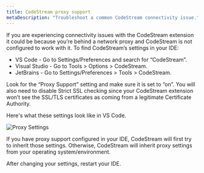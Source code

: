 ```yaml
---
title: CodeStream proxy support
metaDescription: "Troubleshoot a common CodeStream connectivity issue."
---
```


If you are experiencing connectivity issues with the CodeStream extension it
could be because you’re behind a network proxy and CodeStream is not configured
to work with it. To find CodeStream’s settings in your IDE:

* VS Code - Go to Settings/Preferences and search for “CodeStream”.
* Visual Studio - Go to Tools > Options > CodeStream.
* JetBrains - Go to Settings/Preferences > Tools > CodeStream.

Look for the “Proxy Support” setting and make sure it is set to “on”. You will
also need to disable Strict SSL checking since your CodeStream extension won’t
see the SSL/TLS certificates as coming from a legitimate Certificate Authority. 

Here's what these settings look like in VS Code. 

![Proxy Settings](../assets/images/ProxySettings1.png)

If you have proxy support configured in your IDE, CodeStream will first try to
inherit those settings. Otherwise, CodeStream will inherit proxy settings from
your operating system/environment.

After changing your settings, restart your IDE.